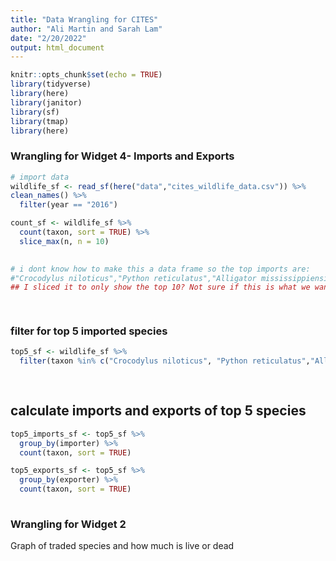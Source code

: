 ```yaml
---
title: "Data Wrangling for CITES"
author: "Ali Martin and Sarah Lam"
date: "2/20/2022"
output: html_document
---
```


```r
knitr::opts_chunk$set(echo = TRUE)
library(tidyverse)
library(here)
library(janitor)
library(sf)
library(tmap)
library(here)
```

### Wrangling for Widget 4- Imports and Exports
```r
# import data 
wildlife_sf <- read_sf(here("data","cites_wildlife_data.csv")) %>% 
clean_names() %>% 
  filter(year == "2016")
```

```r
count_sf <- wildlife_sf %>% 
  count(taxon, sort = TRUE) %>% 
  slice_max(n, n = 10)
  

# i dont know how to make this a data frame so the top imports are:
#"Crocodylus niloticus","Python reticulatus","Alligator mississippiensis","Macaca fascicularis" 
## I sliced it to only show the top 10? Not sure if this is what we want? 

 
```

### filter for top 5 imported species
```r
top5_sf <- wildlife_sf %>% 
  filter(taxon %in% c("Crocodylus niloticus", "Python reticulatus","Alligator mississippiensis","Crocodylus porosus","Varanus salvator")) 
  
  
```

## calculate imports and exports of top 5 species

```r
top5_imports_sf <- top5_sf %>% 
  group_by(importer) %>% 
  count(taxon, sort = TRUE) 

top5_exports_sf <- top5_sf %>% 
  group_by(exporter) %>% 
  count(taxon, sort = TRUE)
  
```

### Wrangling for Widget 2

Graph of traded species and how much is live or dead

```r

```








